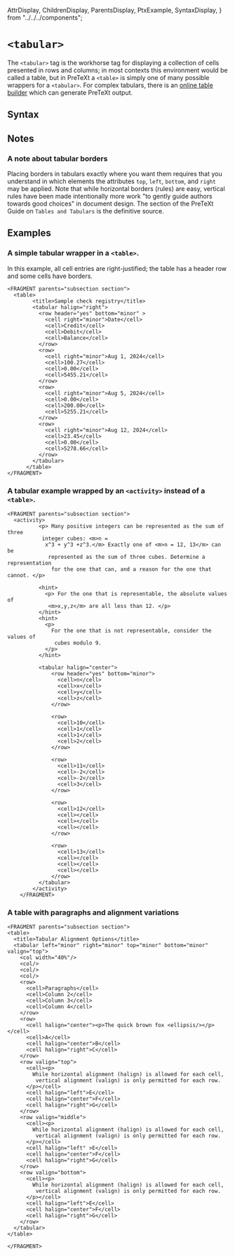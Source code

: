   AttrDisplay,
  ChildrenDisplay,
  ParentsDisplay,
  PtxExample,
  SyntaxDisplay,
} from "../../../components";

# `<tabular>`

The `<tabular>` tag is the workhorse tag for displaying a collection of cells
presented in rows and columns; in most contexts this environment would be
called a table, but in PreTeXt a `<table>` is simply one of many possible
wrappers for a `<tabular>`. For complex tabulars, there is an [online table
builder](https://www.latex-tables.com/) which can generate PreTeXt output.

## Syntax

<SyntaxDisplay name="tabular" />

## Notes

### A note about tabular borders

Placing borders in tabulars exactly where you want them requires that you
understand in which elements the attributes `top`, `left`, `bottom`, and
`right` may be applied. Note that while horizontal borders (rules)
 are easy, vertical rules have been made intentionally more work "to gently
 guide authors towards good choices" in document design.
The section of the PreTeXt Guide on `Tables and Tabulars`
is the definitive source.

## Examples

### A simple tabular wrapper in a `<table>`.

 In this example, all cell entries are right-justified; the table has a header
 row and some cells have borders.

  ```ptx-example
<FRAGMENT parents="subsection section">
    <table>
          <title>Sample check registry</title>
          <tabular halign="right">
            <row header="yes" bottom="minor" >
              <cell right="minor">Date</cell>
              <cell>Credit</cell>
              <cell>Debit</cell>
              <cell>Balance</cell>
            </row>
            <row>
              <cell right="minor">Aug 1, 2024</cell>
              <cell>100.27</cell>
              <cell>0.00</cell>
              <cell>5455.21</cell>
            </row>
            <row>
              <cell right="minor">Aug 5, 2024</cell>
              <cell>0.00</cell>
              <cell>200.00</cell>
              <cell>5255.21</cell>
            </row>
            <row>
              <cell right="minor">Aug 12, 2024</cell>
              <cell>23.45</cell>
              <cell>0.00</cell>
              <cell>5278.66</cell>
            </row>
          </tabular>
        </table>
</FRAGMENT>
```

### A tabular example wrapped by an `<activity>` instead of a `<table>`.

```ptx-example
<FRAGMENT parents="subsection section">
  <activity>
          <p> Many positive integers can be represented as the sum of three
           integer cubes: <m>n =
            x^3 + y^3 +z^3.</m> Exactly one of <m>n = 12, 13</m> can be
             represented as the sum of three cubes. Determine a representation
              for the one that can, and a reason for the one that cannot. </p>

          <hint>
            <p> For the one that is representable, the absolute values of
             <m>x,y,z</m> are all less than 12. </p>
          </hint>
          <hint>
            <p>
              For the one that is not representable, consider the values of
               cubes modulo 9.
            </p>
          </hint>

          <tabular halign="center">
              <row header="yes" bottom="minor">
                <cell>n</cell>
                <cell>x</cell>
                <cell>y</cell>
                <cell>z</cell>
              </row>

              <row>
                <cell>10</cell>
                <cell>1</cell>
                <cell>1</cell>
                <cell>2</cell>
              </row>

              <row>
                <cell>11</cell>
                <cell>-2</cell>
                <cell>-2</cell>
                <cell>3</cell>
              </row>

              <row>
                <cell>12</cell>
                <cell></cell>
                <cell></cell>
                <cell></cell>
              </row>

              <row>
                <cell>13</cell>
                <cell></cell>
                <cell></cell>
                <cell></cell>
              </row>
          </tabular>
        </activity>
    </FRAGMENT>
```

### A table with paragraphs and alignment variations

```ptx-example
<FRAGMENT parents="subsection section">
<table>
  <title>Tabular Alignment Options</title>
  <tabular left="minor" right="minor" top="minor" bottom="minor" valign="top">
    <col width="40%"/>
    <col/>
    <col/>
    <col/>
    <row>
      <cell>Paragraphs</cell>
      <cell>Column 2</cell>
      <cell>Column 3</cell>
      <cell>Column 4</cell>
    </row>
    <row>
      <cell halign="center"><p>The quick brown fox <ellipsis/></p></cell>
      <cell>A</cell>
      <cell halign="center">B</cell>
      <cell halign="right">C</cell>
    </row>
    <row valign="top">
      <cell><p>
        While horizontal alignment (halign) is allowed for each cell,
         vertical alignment (valign) is only permitted for each row.
      </p></cell>
      <cell halign="left">E</cell>
      <cell halign="center">F</cell>
      <cell halign="right">G</cell>
    </row>
    <row valign="middle">
      <cell><p>
        While horizontal alignment (halign) is allowed for each cell,
         vertical alignment (valign) is only permitted for each row.
      </p></cell>
      <cell halign="left" >E</cell>
      <cell halign="center">F</cell>
      <cell halign="right">G</cell>
    </row>
    <row valign="bottom">
      <cell><p>
        While horizontal alignment (halign) is allowed for each cell,
         vertical alignment (valign) is only permitted for each row.
      </p></cell>
      <cell halign="left">E</cell>
      <cell halign="center">F</cell>
      <cell halign="right">G</cell>
    </row>
  </tabular>
</table>

</FRAGMENT>
```
